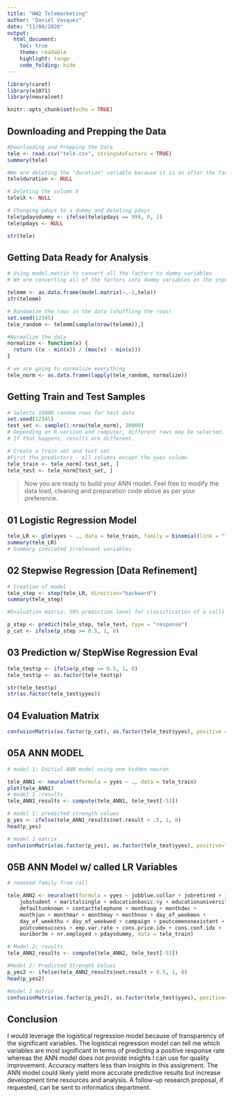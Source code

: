 ```yaml
---
title: "HW2 Telemarketing"
author: "Daniel Vasquez"
date: "11/08/2020"
output:
  html_document:
    toc: true
    theme: readable
    highlight: tango
    code_folding: hide
---
```

```r
library(caret)
library(e1071)
library(neuralnet)
```

```r
knitr::opts_chunk$set(echo = TRUE)
```

## Downloading and Prepping the Data

```r
#Downloading and Prepping the Data
tele <- read.csv("tele.csv", stringsAsFactors = TRUE)
summary(tele)

#We are deleting the "duration" variable because it is an after the fact measurement. We only should be using variables that we know before the call
tele$duration <- NULL

# Deleting the column X
tele$X <- NULL

# Changing pdays to a dummy and deleting pdays
tele$pdaysdummy <- ifelse(tele$pdays == 999, 0, 1)
tele$pdays <- NULL

str(tele)
```

## Getting Data Ready for Analysis

```r
# Using model.matrix to convert all the factors to dummy variables
# We are converting all of the factors into dummy variables as the input into ANN has to be numeric

telemm <- as.data.frame(model.matrix(~.-1,tele))
str(telemm)

# Randomize the rows in the data (shuffling the rows)
set.seed(12345)
tele_random <- telemm[sample(nrow(telemm)),]

#Normalize the data
normalize <- function(x) {
  return ((x - min(x)) / (max(x) - min(x)))
}

# we are going to normalize everything 
tele_norm <- as.data.frame(lapply(tele_random, normalize))
```


## Getting Train and Test Samples

```r
# Selects 10000 random rows for test data
set.seed(12345)
test_set <- sample(1:nrow(tele_norm), 10000) 
# Depending on R-version and computer, different rows may be selected. 
# If that happens, results are different. 

# Create a train set and test set
#First the predictors - all columns except the yyes column
tele_train <- tele_norm[-test_set, ]
tele_test <- tele_norm[test_set, ]
```

> Now you are ready to build your ANN model. Feel free to modify the data load, cleaning and preparation code above as per your preference.

## 01 Logistic Regression Model
```r
tele_LR <- glm(yyes ~ ., data = tele_train, family = binomial(link = "logit"))
summary(tele_LR)
# Summary indicated irrelevant variables
```

## 02 Stepwise Regression [Data Refinement]
```r
# Creation of model
tele_step <- step(tele_LR, direction="backward")
summary(tele_step)

#Evaluation matrix. 50% prediction level for classification of a calls = YES.

p_step <- predict(tele_step, tele_test, type = "response")
p_cat <- ifelse(p_step >= 0.5, 1, 0)
```

## 03 Prediction w/ StepWise Regression Eval
```r
tele_test$p <- ifelse(p_step >= 0.5, 1, 0)
tele_test$p <- as.factor(tele_test$p)

str(tele_test$p)
str(as.factor(tele_test$yyes))
```

## 04 Evaluation Matrix
```r
confusionMatrix(as.factor(p_cat), as.factor(tele_test$yyes), positive = "1")
```


## 05A ANN MODEL
```r
# model 1: Initial ANN model using one hidden neuron

tele_ANN1 <- neuralnet(formula = yyes ~ ., data = tele_train)
plot(tele_ANN1)
# model 1 :results
tele_ANN1_results <- compute(tele_ANN1, tele_test[-53])

# model 1: predicted strength values
p_yes <- ifelse(tele_ANN1_results$net.result > .5, 1, 0)
head(p_yes)

# model 1 matrix
confusionMatrix(as.factor(p_yes), as.factor(tele_test$yyes), positive="1")

```


## 05B ANN Model w/ called LR Variables

```r
# removed family from call

tele_ANN2 <- neuralnet(formula = yyes ~ jobblue.collar + jobretired + jobservices + 
    jobstudent + maritalsingle + educationbasic.6y + educationuniversity.degree + 
    defaultunknown + contacttelephone + monthaug + monthdec + 
    monthjun + monthmar + monthmay + monthnov + day_of_weekmon + 
    day_of_weekthu + day_of_weekwed + campaign + poutcomenonexistent + 
    poutcomesuccess + emp.var.rate + cons.price.idx + cons.conf.idx + 
    euribor3m + nr.employed + pdaysdummy, data = tele_train)

# Model 2: results
tele_ANN2_results <- compute(tele_ANN2, tele_test[-53])

#Model 2: Predicted Strength Values
p_yes2 <- ifelse(tele_ANN2_results$net.result > 0.5, 1, 0)
head(p_yes2)

#model 2 matrix
confusionMatrix(as.factor(p_yes2), as.factor(tele_test$yyes), positive="1")
```

## Conclusion

I would leverage the logistical regression model because of transparency of the significant variables. The logistical regression model can tell me which variables are most significant in terms of predicting a positive response rate whereas the ANN model does not provide insights I can use for quality improvement. Accuracy matters less than insights in this assignment. The ANN model could likely yield more accurate predictive results but increase development time resources and analysis. A follow-up research proposal, if requested, can be sent to informatics department.

